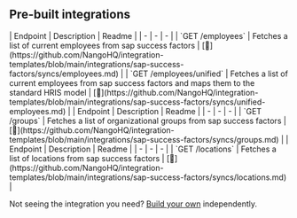 
## Pre-built integrations

<AccordionGroup>


<Accordion title="Employees">
| Endpoint | Description | Readme |
| - | - | - |
| `GET /employees` | Fetches a list of current employees from sap success factors | [🔗](https://github.com/NangoHQ/integration-templates/blob/main/integrations/sap-success-factors/syncs/employees.md) |
| `GET /employees/unified` | Fetches a list of current employees from  sap success factors and maps them to the standard HRIS model | [🔗](https://github.com/NangoHQ/integration-templates/blob/main/integrations/sap-success-factors/syncs/unified-employees.md) |
</Accordion>


<Accordion title="Groups">
| Endpoint | Description | Readme |
| - | - | - |
| `GET /groups` | Fetches a list of organizational groups from sap success factors | [🔗](https://github.com/NangoHQ/integration-templates/blob/main/integrations/sap-success-factors/syncs/groups.md) |
</Accordion>


<Accordion title="Locations">
| Endpoint | Description | Readme |
| - | - | - |
| `GET /locations` | Fetches a list of locations from sap success factors | [🔗](https://github.com/NangoHQ/integration-templates/blob/main/integrations/sap-success-factors/syncs/locations.md) |
</Accordion>

</AccordionGroup>

<Tip>Not seeing the integration you need? [Build your own](https://docs.nango.dev/guides/custom-integrations/overview) independently.</Tip>

